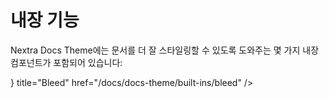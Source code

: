 # 내장 기능


Nextra Docs Theme에는 문서를 더 잘 스타일링할 수 있도록 도와주는 몇 가지 내장 컴포넌트가 포함되어 있습니다:

<Cards>
  <Card
    icon={<CardsIcon />}
    title="Bleed"
    href="/docs/docs-theme/built-ins/bleed"
  />
</Cards>
